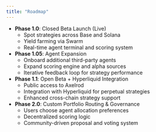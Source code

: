 ```yaml
---
title: "Roadmap"
---
```



- **Phase 1.0**: Closed Beta Launch (Live)
  - Spot strategies across Base and Solana
  - Yield farming via Swarm
  - Real-time agent terminal and scoring system
- **Phase 1.05**: Agent Expansion
  - Onboard additional third-party agents
  - Expand scoring engine and alpha sources
  - Iterative feedback loop for strategy performance
- **Phase 1.1**: Open Beta \+ Hyperliquid Integration
  - Public access to Axelrod
  - Integration with Hyperliquid for perpetual strategies
  - Enhanced cross-chain strategy support
- **Phase 2.0**: Custom Portfolio Routing & Governance
  - Users choose agent allocation preferences
  - Decentralized scoring logic
  - Community-driven proposal and voting system
